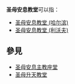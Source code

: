 '''圣母安息教堂'''可以指：
* [[圣母安息教堂_(哈尔滨)|圣母安息教堂 (哈尔滨)]]
* [[圣母安息教堂_(利沃夫)|圣母安息教堂 (利沃夫)]]

==參見==
* [[圣母安息主教座堂|圣母安息主教座堂]]
* [[圣母升天教堂|圣母升天教堂]]

{{消歧義|Cat=教堂消歧義}}